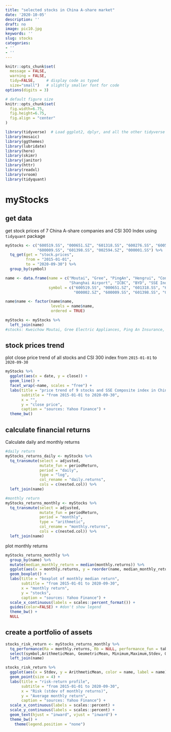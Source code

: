 ```yaml
---
title: "selected stocks in China A-share market"
date: '2020-10-05'
description: ''
draft: no
image: pic10.jpg
keywords: ''
slug: stocks
categories:
- ''
- ''
---
```


```r
knitr::opts_chunk$set(
  message = FALSE, 
  warning = FALSE, 
  tidy=FALSE,     # display code as typed
  size="small")   # slightly smaller font for code
options(digits = 3)

# default figure size
knitr::opts_chunk$set(
  fig.width=6.75, 
  fig.height=6.75,
  fig.align = "center"
)
```

```r
library(tidyverse)  # Load ggplot2, dplyr, and all the other tidyverse packages
library(mosaic)
library(ggthemes)
library(lubridate)
library(here)
library(skimr)
library(janitor)
library(httr)
library(readxl)
library(vroom)
library(tidyquant)
```

# myStocks
## get data
get stock prices of 7 China A-share companies and CSI 300 Index using `tidyquant` package

``` r
myStocks <- c("600519.SS", "000651.SZ", "601318.SS", "600276.SS", "600585.SS", "000002.SZ",
              "600009.SS", "601398.SS", "002594.SZ", "000001.SS") %>% 
  tq_get(get = "stock.prices", 
         from = "2015-01-01",
         to = "2020-09-30") %>%
  group_by(symbol)

name <- data.frame(name = c("Moutai", "Gree", "PingAn", "Hengrui", "Conch Cement", "Vanke", 
                            "Shanghai Airport", "ICBC", "BYD", "SSE Index"), 
                   symbol = c("600519.SS", "000651.SZ", "601318.SS", "600276.SS", "600585.SS",
                              "000002.SZ", "600009.SS", "601398.SS", "002594.SZ", "000001.SS"))

name$name <- factor(name$name, 
                    levels = name$name,
                    ordered = TRUE)

myStocks <- myStocks %>% 
  left_join(name)
#stocks: Kweichow Moutai, Gree Electric Appliances, Ping An Insurance, Hengrui Medicine, Conch Cement, China Vanke, Shanghai International Airport, Industrial and Commercial Bank of China, BYD, CSI 300 Index
```

## stock prices trend
plot close price trend of all stocks and CSI 300 index from `2015-01-01` to `2020-09-30`

``` r
myStocks %>% 
  ggplot(aes(x = date, y = close)) +
  geom_line() +
  facet_wrap(~name, scales = "free") +
  labs(title = "price trend of 9 stocks and SSE Composite index in China A-share market",
       subtitle = "from 2015-01-01 to 2020-09-30",
       x = "",
       y = "close price",
       caption = "sources: Yahoo Finance") +
  theme_bw()
```

## calculate financial returns
Calculate daily and monthly returns

``` r
#daily return
myStocks_returns_daily <- myStocks %>%
  tq_transmute(select = adjusted, 
               mutate_fun = periodReturn, 
               period = "daily", 
               type = "log",
               col_rename = "daily.returns",
               cols = c(nested.col)) %>% 
  left_join(name)

#monthly return
myStocks_returns_monthly <- myStocks %>%
  tq_transmute(select = adjusted, 
               mutate_fun = periodReturn, 
               period = "monthly", 
               type = "arithmetic",
               col_rename = "monthly.returns",
               cols = c(nested.col)) %>% 
  left_join(name)
```

plot monthly returns

``` r
myStocks_returns_monthly %>% 
  group_by(name) %>% 
  mutate(median_monthly_return = median(monthly.returns)) %>% 
  ggplot(aes(x = monthly.returns, y = reorder(name, median_monthly_return),color = name)) +
  geom_boxplot() +
  labs(title = "boxplot of monthly median return",
       subtitle = "from 2015-01-01 to 2020-09-30",
       x = "monthly return",
       y = "stocks", 
       caption = "sources: Yahoo Finance") +
  scale_x_continuous(labels = scales::percent_format()) +
  guides(color=FALSE) + #don't show legend
  theme_bw() +
  NULL
```

## create a portfolio of assets

``` r
stocks_risk_return <- myStocks_returns_monthly %>% 
  tq_performance(Ra = monthly.returns, Rb = NULL, performance_fun = table.Stats) %>% 
  select(symbol,ArithmeticMean, GeometricMean, Minimum,Maximum,Stdev, Quartile1, Quartile3) %>% 
  left_join(name)
```

``` r
stocks_risk_return %>% 
  ggplot(aes(x = Stdev, y = ArithmeticMean, color = name, label = name)) +
  geom_point(size = 4) +
  labs(title = "risk-return profile",
       subtitle = "from 2015-01-01 to 2020-09-30",
       x = "Risk (stdev of monthly returns)",
       y = "Average monthly return", 
       caption = "sources: Yahoo Finance") +
  scale_x_continuous(labels = scales::percent) +
  scale_y_continuous(labels = scales::percent) +
  geom_text(hjust = "inward", vjust = "inward") +
  theme_bw() +
    theme(legend.position = "none") 
```

